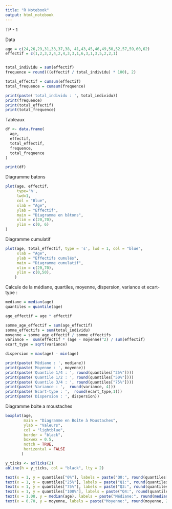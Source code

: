 ```yaml
---
title: "R Notebook"
output: html_notebook
---
```


TP - 1

Data

```r
age = c(24,26,29,31,33,37,38, 41,43,45,46,49,50,52,57,59,60,62)
effectif = c(1,2,3,2,4,2,4,3,3,1,6,3,1,3,5,2,2,1)


total_individu = sum(effectif)
frequence = round(((effectif / total_individu) * 100), 2)

total_effectif = cumsum(effectif)
total_frequence = cumsum(frequence)

print(paste('total_individu : ', total_individu))
print(frequence)
print(total_effectif)
print(total_frequence)


```

Tableaux

```r

df <- data.frame(
  age,
  effectif,
  total_effectif,
  frequence,
  total_frequence
)

print(df)

```

Diagramme batons

```r

plot(age, effectif, 
     type='h',
     lwd=1,
     col = "Blue", 
     xlab = "Age", 
     ylab = "Effectif", 
     main = "Diagramme en bâtons",
     xlim = c(20,70),
     ylim = c(0, 6)
)

```

Diagramme cumulatif

```r

plot(age, total_effectif, type = 's', lwd = 1, col = "blue", 
     xlab = "Age", 
     ylab = "Effectifs cumulés", 
     main = "Diagramme cumulatif",
     xlim = c(20,70),
     ylim = c(0,50),
    )

```

Calcule de la médiane, quartiles, moyenne, dispersion, variance et ecart-type :

```r

mediane = median(age)
quantiles = quantile(age)

age_effectif = age * effectif

somme_age_effectif = sum(age_effectif)
somme_effectifs = sum(total_individu)
moyenne = somme_age_effectif / somme_effectifs
variance =  sum(effectif * (age - moyenne)^2) / sum(effectif)
ecart_type = sqrt(variance)

dispersion = max(age) - min(age)

print(paste('Médiane : ', mediane))
print(paste('Moyenne : ', moyenne))
print(paste('Quantile 1/4 : ', round(quantiles["25%"])))
print(paste('Quantile 1/2 : ', round(quantiles["50%"])))
print(paste('Quantile 3/4 : ', round(quantiles["75%"])))
print(paste('Variance : ',  round(variance, 4)))
print(paste('Ecart-type : ',  round(ecart_type,1)))
print(paste('Dispersion : ', dispersion))
```

Diagramme boite a moustaches

```r


boxplot(age,
        main = "Diagramme en Boîte à Moustaches",
        ylab = "Valeurs",
        col = "lightblue",
        border = "black",
        boxwex = 0.5,
        notch = TRUE,
        horizontal = FALSE
       )

y_ticks <- axTicks(2) 
abline(h = y_ticks, col = "black", lty = 2) 

text(x = 1, y = quantiles["0%"], labels = paste("Q0:", round(quantiles["0%"], 0)), pos = 4, col = "black")
text(x = 1, y = quantiles["25%"], labels = paste("Q1:", round(quantiles["25%"], 0)), pos = 4, col = "black")
text(x = 1, y = quantiles["75%"], labels = paste("Q3:", round(quantiles["75%"], 0)), pos = 4, col = "black")
text(x = 1, y = quantiles["100%"], labels = paste("Q4:", round(quantiles["100%"], 0)), pos = 4, col = "black")
text(x = 1.08, y = median(age), labels = paste("Médiane:", round(median(age), 0)), pos = 4, col = "black")
text(x = 0.70, y = moyenne, labels = paste("Moyenne:", round(moyenne, 2)), pos = 4, col = "black")

```
